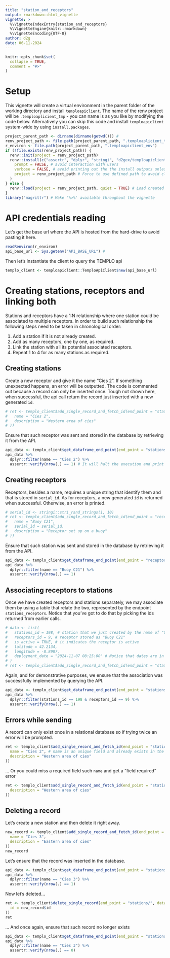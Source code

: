 ```yaml
---
title: "station_and_receptors"
output: rmarkdown::html_vignette
vignette: >
  %\VignetteIndexEntry{station_and_receptors}
  %\VignetteEngine{knitr::rmarkdown}
  %\VignetteEncoding{UTF-8}
author: d2g
date: 06-11-2024
---
```


```r
knitr::opts_chunk$set(
  collapse = TRUE,
  comment = "#>"
)
```


# Setup
 This vignette will create a virtual environment in the parent folder of the working directory and install
 `temploapiclient`. The name of the renv project will be `.temploaplicient_tmp`  - you can name is as you like by
 modifying the code below.
Alternatively you can skip this code and install `temploapiclient` system-wide by using `install.packages`.

```r
project_parent_path <- dirname(dirname(getwd())) #
renv_project_path <- file.path(project_parent_path, ".temploaplicient_tmp")
r_environ <- file.path(project_parent_path, ".temploapiclient_env")
if (!file.exists(renv_project_path)) {
  renv::init(project = renv_project_path)
  renv::install(c("assertr", "dplyr", "stringi", "d2gex/temploapiclient"), # install vignette's requirements
    prompt = FALSE, # avoid interaction with users
    verbose = FALSE, # avoid printing out the the install outputs unless something fails
    project = renv_project_path # Force to use defined path to avoid clashing with the R package's renv
  )
} else {
  renv::load(project = renv_project_path, quiet = TRUE) # Load created renv environment
}
library("magrittr") # Make '%>%' available throughout the vignette
```
# API credentials reading
Let's get the base url where the API is hosted from the hard-drive to avoid pasting it here.
```r
readRenviron(r_environ)
api_base_url <- Sys.getenv("API_BASE_URL") #
```
Then let's instantiate the client to query the TEMPLO api
```r
templo_client <- temploapiclient::TemploApiClient$new(api_base_url)
```
# Creating stations, receptors and linking both
Stations and receptors have a 1:N relationship where one station could be associated to multiple receptors. In order to build such relationship the following steps need to be taken in chronological order:

1. Add a station if it is not already created.
2. Add as many receptors, one by one, as required.
3. Link the station with all its potential associated receptors.
4. Repeat 1 to 4 for as many stations as required.

## Creating stations
Create a new receptor and give it the name "Cies 2". If something unexpected happens, an error will be outputted. The
code is commented out because a record can only be inserted once. Tough not shown here, when successful, the api call
return the record just inserted with a new generated `id`.
```r
# ret <- templo_client$add_single_record_and_fetch_id(end_point = "stations/", data = list(
#   name = "Cies 2",
#   description = "Western area of cies"
# ))
```
Ensure that such receptor was sent and stored in the database by retrieving it from the API.
```r
api_data <- templo_client$get_dataframe_end_point(end_point = "stations/")
api_data %>%
  dplyr::filter(name == "Cies 2") %>%
  assertr::verify(nrow(.) == 1) # It will halt the execution and print an error if such record does not exist
```
## Creating receptors
Receptors, besides a name, requires a unique string that identify them and that is stored in `serial_id`. As for
receptors, a new generated `id` is returned when successful. Otherwise, an error is printed.
```r
# serial_id <- stringi::stri_rand_strings(1, 10)
# ret <- templo_client$add_single_record_and_fetch_id(end_point = "receptors/", data = list(
#   name = "Buoy C21",
#   serial_id = serial_id,
#   description = "Receptor set up on a buoy"
# ))
```
Ensure that such station was sent and stored in the database by retrieving it from the API.
```r
api_data <- templo_client$get_dataframe_end_point(end_point = "receptors/")
api_data %>%
  dplyr::filter(name == "Buoy C21") %>%
  assertr::verify(nrow(.) == 1)
```
## Associating receptors to stations
Once we have created receptors and stations separately, we may associate them by using a table that relate the two,
represented by the endpoint `stations_receptors`. Notice that you've got to do that by picking the ids returned from
earlier calls.

```r
# data <- list(
#   stations_id = 198, # station that we just created by the name of "Cies 2"
#   receptors_id = 9, # receptor stored as "Buoy C21"
#   is_active = TRUE, # it indicates the receptor is active
#   latitude = 42.2134,
#   longitude = -8.8987,
#   deployment_date = "2024-11-07 08:25:00" # Notice that dates are in yms_hms format
# )
# ret <- templo_client$add_single_record_and_fetch_id(end_point = "stations_receptors/", data = data)
```
Again, and for demonstrative purposes, we ensure that the association was successfully implemented by querying the API.
```r
api_data <- templo_client$get_dataframe_end_point(end_point = "stations_receptors/")
api_data %>%
  dplyr::filter(stations_id == 198 & receptors_id == 9) %>%
  assertr::verify(nrow(.) == 1)
```
## Errors while sending
A record can only exist once in a relational database so if trying twice an error will be prompted.
```r
ret <- templo_client$add_single_record_and_fetch_id(end_point = "stations/", data = list(
  name = "Cies 2", # name is an unique field and already exists in the database
  description = "Western area of cies"
))
```
... Or you could miss a required field such `name` and get a "field required" error
```r
ret <- templo_client$add_single_record_and_fetch_id(end_point = "stations/", data = list(
  description = "Western area of cies"
))
```
## Deleting a record
Let's create a new station and then delete it right away.
```r
new_record <- templo_client$add_single_record_and_fetch_id(end_point = "stations/", data = list(
  name = "Cies 3",
  description = "Eastern area of cies"
))
new_record
```
Let's ensure that the record was inserted in the database.
```r
api_data <- templo_client$get_dataframe_end_point(end_point = "stations/")
api_data %>%
  dplyr::filter(name == "Cies 3") %>%
  assertr::verify(nrow(.) == 1)
```
Now let's deleted...
```r
ret <- templo_client$delete_single_record(end_point = "stations/", data = list(
  id = new_record$id
))
ret
```
... And once again, ensure that such record no longer exists
```r
api_data <- templo_client$get_dataframe_end_point(end_point = "stations/")
api_data %>%
  dplyr::filter(name == "Cies 3") %>%
  assertr::verify(nrow(.) == 0)
```
